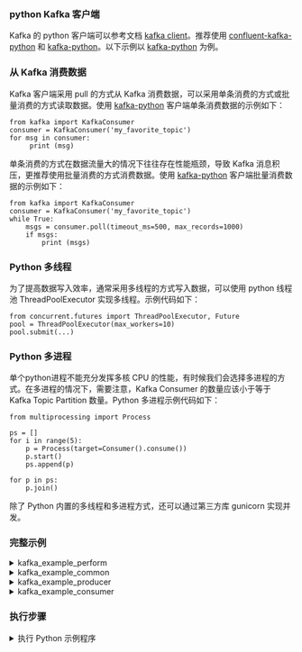 ### python Kafka 客户端

Kafka 的 python 客户端可以参考文档 [kafka client](https://cwiki.apache.org/confluence/display/KAFKA/Clients#Clients-Python)。推荐使用 [confluent-kafka-python](https://github.com/confluentinc/confluent-kafka-python) 和 [kafka-python](http://github.com/dpkp/kafka-python)。以下示例以 [kafka-python](http://github.com/dpkp/kafka-python) 为例。

### 从 Kafka 消费数据

Kafka 客户端采用 pull 的方式从 Kafka 消费数据，可以采用单条消费的方式或批量消费的方式读取数据。使用 [kafka-python](http://github.com/dpkp/kafka-python) 客户端单条消费数据的示例如下：

```
from kafka import KafkaConsumer
consumer = KafkaConsumer('my_favorite_topic')
for msg in consumer:
     print (msg)
```

单条消费的方式在数据流量大的情况下往往存在性能瓶颈，导致 Kafka 消息积压，更推荐使用批量消费的方式消费数据。使用 [kafka-python](http://github.com/dpkp/kafka-python) 客户端批量消费数据的示例如下：

```
from kafka import KafkaConsumer
consumer = KafkaConsumer('my_favorite_topic')
while True:
    msgs = consumer.poll(timeout_ms=500, max_records=1000)
    if msgs:
        print (msgs)
```

### Python 多线程

为了提高数据写入效率，通常采用多线程的方式写入数据，可以使用 python 线程池 ThreadPoolExecutor 实现多线程。示例代码如下：

```
from concurrent.futures import ThreadPoolExecutor, Future
pool = ThreadPoolExecutor(max_workers=10)
pool.submit(...)
```

### Python 多进程

单个python进程不能充分发挥多核 CPU 的性能，有时候我们会选择多进程的方式。在多进程的情况下，需要注意，Kafka Consumer 的数量应该小于等于 Kafka Topic Partition 数量。Python 多进程示例代码如下：

```
from multiprocessing import Process

ps = []
for i in range(5):
    p = Process(target=Consumer().consume())
    p.start()
    ps.append(p)

for p in ps:
    p.join()
```

除了 Python 内置的多线程和多进程方式，还可以通过第三方库 gunicorn 实现并发。

### 完整示例

<details>
<summary>kafka_example_perform</summary>

`kafka_example_perform` 是示例程序的入口

```py
#! encoding=utf-8

import argparse
import logging
import multiprocessing
import time
from multiprocessing import pool

import kafka_example_common as common
import kafka_example_consumer as consumer
import kafka_example_producer as producer

if __name__ == '__main__':
    parser = argparse.ArgumentParser()
    parser.add_argument('-kafka-broker', type=str, default='localhost:9092',
                        help='kafka borker host. default is `localhost:9200`')
    parser.add_argument('-kafka-topic', type=str, default='tdengine-kafka-practices',
                        help='kafka topic. default is `tdengine-kafka-practices`')
    parser.add_argument('-kafka-group', type=str, default='kafka_practices',
                        help='kafka consumer group. default is `kafka_practices`')
    parser.add_argument('-taos-host', type=str, default='localhost',
                        help='TDengine host. default is `localhost`')
    parser.add_argument('-taos-port', type=int, default=6030, help='TDengine port. default is 6030')
    parser.add_argument('-taos-user', type=str, default='root', help='TDengine username, default is `root`')
    parser.add_argument('-taos-password', type=str, default='taosdata', help='TDengine password, default is `taosdata`')
    parser.add_argument('-taos-db', type=str, default='tdengine_kafka_practices',
                        help='TDengine db name, default is `tdengine_kafka_practices`')
    parser.add_argument('-table-count', type=int, default=100, help='TDengine sub-table count, default is 100')
    parser.add_argument('-table-items', type=int, default=1000, help='items in per sub-tables, default is 1000')
    parser.add_argument('-message-type', type=str, default='line',
                        help='kafka message type. `line` or `json`. default is `line`')
    parser.add_argument('-max-poll', type=int, default=1000, help='max poll for kafka consumer')
    parser.add_argument('-threads', type=int, default=10, help='thread count for deal message')
    parser.add_argument('-processes', type=int, default=1, help='process count')

    args = parser.parse_args()
    total = args.table_count * args.table_items

    logging.warning("## start to prepare testing data...")
    prepare_data_start = time.time()
    producer.produce_total(100, args.kafka_broker, args.kafka_topic, args.message_type, total, args.table_count)
    prepare_data_end = time.time()
    logging.warning("## prepare testing data finished! spend-[%s]", prepare_data_end - prepare_data_start)

    logging.warning("## start to create database and tables ...")
    create_db_start = time.time()
    # create database and table
    common.create_database_and_tables(host=args.taos_host, port=args.taos_port, user=args.taos_user,
                                      password=args.taos_password, db=args.taos_db, table_count=args.table_count)
    create_db_end = time.time()
    logging.warning("## create database and tables finished! spend [%s]", create_db_end - create_db_start)

    processes = args.processes

    logging.warning("## start to consume data and insert into TDengine...")
    consume_start = time.time()
    if processes > 1:  # multiprocess
        multiprocessing.set_start_method("spawn")
        pool = pool.Pool(processes)

        consume_start = time.time()
        for _ in range(processes):
            pool.apply_async(func=consumer.consume, args=(
                args.kafka_broker, args.kafka_topic, args.kafka_group, args.taos_host, args.taos_port, args.taos_user,
                args.taos_password, args.taos_db, args.message_type, args.max_poll, args.threads))
        pool.close()
        pool.join()
    else:
        consume_start = time.time()
        consumer.consume(kafka_brokers=args.kafka_broker, kafka_topic=args.kafka_topic, kafka_group_id=args.kafka_group,
                         taos_host=args.taos_host, taos_port=args.taos_port, taos_user=args.taos_user,
                         taos_password=args.taos_password, taos_database=args.taos_db, message_type=args.message_type,
                         max_poll=args.max_poll, workers=args.threads)
    consume_end = time.time()
    logging.warning("## consume data and insert into TDengine over! spend-[%s]", consume_end - consume_start)

    # print report
    logging.warning(
        "\n#######################\n"
        "     Prepare data      \n"
        "#######################\n"
        "# data_type # %s  \n"
        "# total     # %s  \n"
        "# spend     # %s s\n"
        "#######################\n"
        "     Create database   \n"
        "#######################\n"
        "# stable    # 1  \n"
        "# sub-table # 100  \n"
        "# spend     # %s s \n"
        "#######################\n"
        "        Consume        \n"
        "#######################\n"
        "# data_type   # %s  \n"
        "# threads     # %s  \n"
        "# processes   # %s  \n"
        "# total_count # %s  \n"
        "# spend       # %s s\n"
        "# per_second  # %s  \n"
        "#######################\n",
        args.message_type, total, prepare_data_end - prepare_data_start, create_db_end - create_db_start,
        args.message_type, args.threads, processes, total, consume_end - consume_start,
                                  total / (consume_end - consume_start))

```

[查看源码](https://github.com/taosdata/TDengine/blob/main/docs/examples/python/kafka_example_perform.py)
</details>

<details>
<summary>kafka_example_common</summary>

`kafka_example_common` 是示例程序的公共代码

```py
#! encoding = utf-8
import taos

LOCATIONS = ['California.SanFrancisco', 'California.LosAngles', 'California.SanDiego', 'California.SanJose',
             'California.PaloAlto', 'California.Campbell', 'California.MountainView', 'California.Sunnyvale',
             'California.SantaClara', 'California.Cupertino']

CREATE_DATABASE_SQL = 'create database if not exists {} keep 36500 duration 10 buffer 16 wal_level 1 wal_retention_period 3600'
USE_DATABASE_SQL = 'use {}'
DROP_TABLE_SQL = 'drop table if exists meters'
DROP_DATABASE_SQL = 'drop database if exists {}'
CREATE_STABLE_SQL = 'create stable meters (ts timestamp, current float, voltage int, phase float) tags ' \
                    '(location binary(64), groupId int)'
CREATE_TABLE_SQL = 'create table if not exists {} using meters tags (\'{}\', {})'


def create_database_and_tables(host, port, user, password, db, table_count):
    tags_tables = _init_tags_table_names(table_count=table_count)
    conn = taos.connect(host=host, port=port, user=user, password=password)

    conn.execute(DROP_DATABASE_SQL.format(db))
    conn.execute(CREATE_DATABASE_SQL.format(db))
    conn.execute(USE_DATABASE_SQL.format(db))
    conn.execute(DROP_TABLE_SQL)
    conn.execute(CREATE_STABLE_SQL)
    for tags in tags_tables:
        location, group_id = _get_location_and_group(tags)
        tables = tags_tables[tags]
        for table_name in tables:
            conn.execute(CREATE_TABLE_SQL.format(table_name, location, group_id))
    conn.close()


def clean(host, port, user, password, db):
    conn = taos.connect(host=host, port=port, user=user, password=password)
    conn.execute(DROP_DATABASE_SQL.format(db))
    conn.close()


def _init_tags_table_names(table_count):
    tags_table_names = {}
    group_id = 0
    for i in range(table_count):
        table_name = 'd{}'.format(i)
        location_idx = i % len(LOCATIONS)
        location = LOCATIONS[location_idx]
        if location_idx == 0:
            group_id += 1
            if group_id > 10:
                group_id -= 10
        key = _tag_table_mapping_key(location=location, group_id=group_id)
        if key not in tags_table_names:
            tags_table_names[key] = []
        tags_table_names[key].append(table_name)

    return tags_table_names


def _tag_table_mapping_key(location, group_id):
    return '{}_{}'.format(location, group_id)


def _get_location_and_group(key):
    fields = key.split('_')
    return fields[0], fields[1]

```

[查看源码](https://github.com/taosdata/TDengine/blob/main/docs/examples/python/kafka_example_common.py)
</details>

<details>
<summary>kafka_example_producer</summary>

`kafka_example_producer` 是示例程序的 producer 代码，负责生成并发送测试数据到 kafka

```py
#! encoding = utf-8
import json
import random
import threading
from concurrent.futures import ThreadPoolExecutor, Future
from datetime import datetime

from kafka import KafkaProducer

locations = ['California.SanFrancisco', 'California.LosAngles', 'California.SanDiego', 'California.SanJose',
             'California.PaloAlto', 'California.Campbell', 'California.MountainView', 'California.Sunnyvale',
             'California.SantaClara', 'California.Cupertino']

producers: list[KafkaProducer] = []

lock = threading.Lock()
start = 1640966400


def produce_total(workers, broker, topic, message_type, total, table_count):
    if len(producers) == 0:
        lock.acquire()
        if len(producers) == 0:
            _init_kafka_producers(broker=broker, count=10)
        lock.release()
    pool = ThreadPoolExecutor(max_workers=workers)
    futures = []
    for _ in range(0, workers):
        futures.append(pool.submit(_produce_total, topic, message_type, int(total / workers), table_count))
    pool.shutdown()
    for f in futures:
        f.result()
    _close_kafka_producers()


def _produce_total(topic, message_type, total, table_count):
    producer = _get_kafka_producer()
    for _ in range(total):
        message = _get_fake_date(message_type=message_type, table_count=table_count)
        producer.send(topic=topic, value=message.encode(encoding='utf-8'))


def _init_kafka_producers(broker, count):
    for _ in range(count):
        p = KafkaProducer(bootstrap_servers=broker, batch_size=64 * 1024, linger_ms=300, acks=0)
        producers.append(p)


def _close_kafka_producers():
    for p in producers:
        p.close()


def _get_kafka_producer():
    return producers[random.randint(0, len(producers) - 1)]


def _get_fake_date(table_count, message_type='json'):
    if message_type == 'json':
        return _get_json_message(table_count=table_count)
    if message_type == 'line':
        return _get_line_message(table_count=table_count)
    return ''


def _get_json_message(table_count):
    return json.dumps({
        'ts': _get_timestamp(),
        'current': random.randint(0, 1000) / 100,
        'voltage': random.randint(105, 115),
        'phase': random.randint(0, 32000) / 100000,
        'location': random.choice(locations),
        'groupId': random.randint(1, 10),
        'table_name': _random_table_name(table_count)
    })


def _get_line_message(table_count):
    return "{} values('{}', {}, {}, {})".format(
        _random_table_name(table_count),  # table
        _get_timestamp(),  # ts
        random.randint(0, 1000) / 100,  # current
        random.randint(105, 115),  # voltage
        random.randint(0, 32000) / 100000,  # phase
    )


def _random_table_name(table_count):
    return 'd{}'.format(random.randint(0, table_count - 1))


def _get_timestamp():
    global start
    lock.acquire(blocking=True)
    start += 0.001
    lock.release()
    return datetime.fromtimestamp(start).strftime('%Y-%m-%d %H:%M:%S.%f')[:-3]

```

[查看源码](https://github.com/taosdata/TDengine/blob/main/docs/examples/python/kafka_example_producer.py)
</details>

<details>
<summary>kafka_example_consumer</summary>

`kafka_example_consumer` 是示例程序的 consumer 代码，负责从 kafka 消费数据，并写入到 TDengine

```py
#! encoding = utf-8
import json
import logging
import time
from concurrent.futures import ThreadPoolExecutor, Future
from json import JSONDecodeError
from typing import Callable

import taos
from kafka import KafkaConsumer
from kafka.consumer.fetcher import ConsumerRecord

import kafka_example_common as common


class Consumer(object):
    DEFAULT_CONFIGS = {
        'kafka_brokers': 'localhost:9092',  # kafka broker
        'kafka_topic': 'tdengine_kafka_practices',
        'kafka_group_id': 'taos',
        'taos_host': 'localhost',  # TDengine host
        'taos_port': 6030,  # TDengine port
        'taos_user': 'root',  # TDengine user name
        'taos_password': 'taosdata',  # TDengine password
        'taos_database': 'power',  # TDengine database
        'message_type': 'json',  # message format, 'json' or 'line'
        'clean_after_testing': False,  # if drop database after testing
        'max_poll': 1000,  # poll size for batch mode
        'workers': 10,  # thread count for multi-threading
        'testing': False
    }

    INSERT_SQL_HEADER = "insert into "
    INSERT_PART_SQL = '{} values (\'{}\', {}, {}, {})'

    def __init__(self, **configs):
        self.config = self.DEFAULT_CONFIGS
        self.config.update(configs)

        self.consumer = None
        if not self.config.get('testing'):
            self.consumer = KafkaConsumer(
                self.config.get('kafka_topic'),
                bootstrap_servers=self.config.get('kafka_brokers'),
                group_id=self.config.get('kafka_group_id'),
            )

        self.conns = taos.connect(
            host=self.config.get('taos_host'),
            port=self.config.get('taos_port'),
            user=self.config.get('taos_user'),
            password=self.config.get('taos_password'),
            db=self.config.get('taos_database'),
        )
        if self.config.get('workers') > 1:
            self.pool = ThreadPoolExecutor(max_workers=self.config.get('workers'))
            self.tasks = []
        # tags and table mapping # key: {location}_{groupId} value:

    def consume(self):
        """

        consume data from kafka and deal. Base on `message_type`, `bath_consume`, `insert_by_table`,
        there are several deal function.
        :return:
        """
        self.conns.execute(common.USE_DATABASE_SQL.format(self.config.get('taos_database')))
        try:
            if self.config.get('message_type') == 'line':  # line
                self._run(self._line_to_taos)
            if self.config.get('message_type') == 'json':  # json
                self._run(self._json_to_taos)
        except KeyboardInterrupt:
            logging.warning("## caught keyboard interrupt, stopping")
        finally:
            self.stop()

    def stop(self):
        """

        stop consuming
        :return:
        """
        # close consumer
        if self.consumer is not None:
            self.consumer.commit()
            self.consumer.close()

        # multi thread
        if self.config.get('workers') > 1:
            if self.pool is not None:
                self.pool.shutdown()
            for task in self.tasks:
                while not task.done():
                    time.sleep(0.01)

        # clean data
        if self.config.get('clean_after_testing'):
            self.conns.execute(common.DROP_TABLE_SQL)
            self.conns.execute(common.DROP_DATABASE_SQL.format(self.config.get('taos_database')))
        # close taos
        if self.conns is not None:
            self.conns.close()

    def _run(self, f):
        """

        run in batch consuming mode
        :param f:
        :return:
        """
        i = 0  # just for test.
        while True:
            messages = self.consumer.poll(timeout_ms=100, max_records=self.config.get('max_poll'))
            if messages:
                if self.config.get('workers') > 1:
                    self.pool.submit(f, messages.values())
                else:
                    f(list(messages.values()))
            if not messages:
                i += 1  # just for test.
                time.sleep(0.1)
            if i > 3:  # just for test.
                logging.warning('## test over.')  # just for test.
                return  # just for test.

    def _json_to_taos(self, messages):
        """

        convert a batch of json data to sql, and insert into TDengine
        :param messages:
        :return:
        """
        sql = self._build_sql_from_json(messages=messages)
        self.conns.execute(sql=sql)

    def _line_to_taos(self, messages):
        """

        convert a batch of lines data to sql, and insert into TDengine
        :param messages:
        :return:
        """
        lines = []
        for partition_messages in messages:
            for message in partition_messages:
                lines.append(message.value.decode())
        sql = self.INSERT_SQL_HEADER + ' '.join(lines)
        self.conns.execute(sql=sql)

    def _build_single_sql_from_json(self, msg_value):
        try:
            data = json.loads(msg_value)
        except JSONDecodeError as e:
            logging.error('## decode message [%s] error ', msg_value, e)
            return ''
        # location = data.get('location')
        # group_id = data.get('groupId')
        ts = data.get('ts')
        current = data.get('current')
        voltage = data.get('voltage')
        phase = data.get('phase')
        table_name = data.get('table_name')

        return self.INSERT_PART_SQL.format(table_name, ts, current, voltage, phase)

    def _build_sql_from_json(self, messages):
        sql_list = []
        for partition_messages in messages:
            for message in partition_messages:
                sql_list.append(self._build_single_sql_from_json(message.value))
        return self.INSERT_SQL_HEADER + ' '.join(sql_list)


def test_json_to_taos(consumer: Consumer):
    records = [
        [
            ConsumerRecord(checksum=None, headers=None, offset=1, key=None,
                           value=json.dumps({'table_name': 'd0',
                                             'ts': '2022-12-06 15:13:38.643',
                                             'current': 3.41,
                                             'voltage': 105,
                                             'phase': 0.02027, }),
                           partition=1, topic='test', serialized_key_size=None, serialized_header_size=None,
                           serialized_value_size=None, timestamp=time.time(), timestamp_type=None),
            ConsumerRecord(checksum=None, headers=None, offset=1, key=None,
                           value=json.dumps({'table_name': 'd1',
                                             'ts': '2022-12-06 15:13:39.643',
                                             'current': 3.41,
                                             'voltage': 102,
                                             'phase': 0.02027, }),
                           partition=1, topic='test', serialized_key_size=None, serialized_header_size=None,
                           serialized_value_size=None, timestamp=time.time(), timestamp_type=None),
        ]
    ]

    consumer._json_to_taos(messages=records)


def test_line_to_taos(consumer: Consumer):
    records = [
        [
            ConsumerRecord(checksum=None, headers=None, offset=1, key=None,
                           value="d0 values('2023-01-01 00:00:00.001', 3.49, 109, 0.02737)".encode('utf-8'),
                           partition=1, topic='test', serialized_key_size=None, serialized_header_size=None,
                           serialized_value_size=None, timestamp=time.time(), timestamp_type=None),
            ConsumerRecord(checksum=None, headers=None, offset=1, key=None,
                           value="d1 values('2023-01-01 00:00:00.002', 6.19, 112, 0.09171)".encode('utf-8'),
                           partition=1, topic='test', serialized_key_size=None, serialized_header_size=None,
                           serialized_value_size=None, timestamp=time.time(), timestamp_type=None),
        ]
    ]
    consumer._line_to_taos(messages=records)


def consume(kafka_brokers, kafka_topic, kafka_group_id, taos_host, taos_port, taos_user,
            taos_password, taos_database, message_type, max_poll, workers):
    c = Consumer(kafka_brokers=kafka_brokers, kafka_topic=kafka_topic, kafka_group_id=kafka_group_id,
                 taos_host=taos_host, taos_port=taos_port, taos_user=taos_user, taos_password=taos_password,
                 taos_database=taos_database, message_type=message_type, max_poll=max_poll, workers=workers)
    c.consume()


if __name__ == '__main__':
    consumer = Consumer(testing=True)
    common.create_database_and_tables(host='localhost', port=6030, user='root', password='taosdata', db='py_kafka_test',
                                      table_count=10)
    consumer.conns.execute(common.USE_DATABASE_SQL.format('py_kafka_test'))
    test_json_to_taos(consumer)
    test_line_to_taos(consumer)
    common.clean(host='localhost', port=6030, user='root', password='taosdata', db='py_kafka_test')

```

[查看源码](https://github.com/taosdata/TDengine/blob/main/docs/examples/python/kafka_example_consumer.py)
</details>

### 执行步骤

<details>
    <summary>执行 Python 示例程序</summary>

    1. 安装并启动 kafka

    2. python 环境准备
        - 安装 python3
        - 安装 taospy
        - 安装 kafka-python

    3. 执行示例程序

    程序的执行入口是 `kafka_example_perform.py`，获取程序完整的执行参数，请执行 help 命令。

    ```
    python3 kafka_example_perform.py --help
    ```

    以下为创建 100 个子表，每个子表 20000 条数据，kafka max poll 为 100，一个进程，每个进程一个处理线程的程序执行命令

    ```
    python3 kafka_example_perform.py -table-count=100 -table-items=20000 -max-poll=100 -threads=1 -processes=1
    ```

</details>
